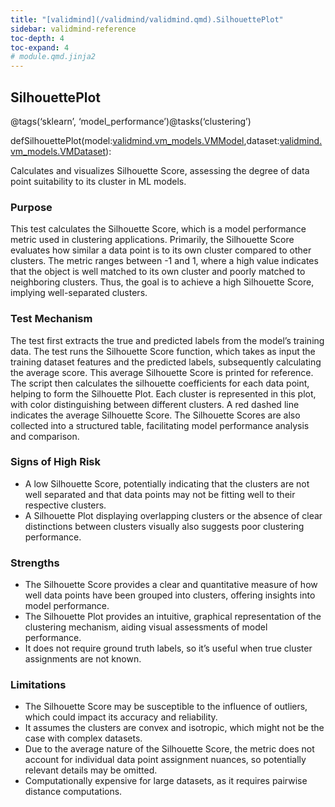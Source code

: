 ```yaml
---
title: "[validmind](/validmind/validmind.qmd).SilhouettePlot"
sidebar: validmind-reference
toc-depth: 4
toc-expand: 4
# module.qmd.jinja2
---
```


<!-- function.qmd.jinja2 -->

## SilhouettePlot<span class="suffix"></span>

<!-- signatures.jinja2 -->

::: {.signature}

<span class="decorators"><span class="decorator">@<span class="n">tags(<span class="s">'sklearn'</span>, <span class="s">'model_performance'</span>)</span></span><span class="decorator">@<span class="n">tasks(<span class="s">'clustering'</span>)</span></span></span>

<span class="kw">def</span><span class="name">SilhouettePlot</span>(<span class="params"><span class="n">model</span><span class="p">:</span><a href="/validmind/validmind/vm_models.html#vmmodel">validmind.vm_models.VMModel</a><span class="muted">,</span></span><span class="params"><span class="n">dataset</span><span class="p">:</span><a href="/validmind/validmind/vm_models.html#vmdataset">validmind.vm_models.VMDataset</a></span>):

:::

<!-- docstring.jinja2 -->

Calculates and visualizes Silhouette Score, assessing the degree of data point suitability to its cluster in ML models.

### Purpose

This test calculates the Silhouette Score, which is a model performance metric used in clustering applications. Primarily, the Silhouette Score evaluates how similar a data point is to its own cluster compared to other clusters. The metric ranges between -1 and 1, where a high value indicates that the object is well matched to its own cluster and poorly matched to neighboring clusters. Thus, the goal is to achieve a high Silhouette Score, implying well-separated clusters.

### Test Mechanism

The test first extracts the true and predicted labels from the model's training data. The test runs the Silhouette Score function, which takes as input the training dataset features and the predicted labels, subsequently calculating the average score. This average Silhouette Score is printed for reference. The script then calculates the silhouette coefficients for each data point, helping to form the Silhouette Plot. Each cluster is represented in this plot, with color distinguishing between different clusters. A red dashed line indicates the average Silhouette Score. The Silhouette Scores are also collected into a structured table, facilitating model performance analysis and comparison.

### Signs of High Risk

- A low Silhouette Score, potentially indicating that the clusters are not well separated and that data points may not be fitting well to their respective clusters.
- A Silhouette Plot displaying overlapping clusters or the absence of clear distinctions between clusters visually also suggests poor clustering performance.

### Strengths

- The Silhouette Score provides a clear and quantitative measure of how well data points have been grouped into clusters, offering insights into model performance.
- The Silhouette Plot provides an intuitive, graphical representation of the clustering mechanism, aiding visual assessments of model performance.
- It does not require ground truth labels, so it's useful when true cluster assignments are not known.

### Limitations

- The Silhouette Score may be susceptible to the influence of outliers, which could impact its accuracy and reliability.
- It assumes the clusters are convex and isotropic, which might not be the case with complex datasets.
- Due to the average nature of the Silhouette Score, the metric does not account for individual data point assignment nuances, so potentially relevant details may be omitted.
- Computationally expensive for large datasets, as it requires pairwise distance computations.
